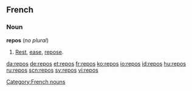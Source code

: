 ==French==

===Noun===
'''repos''' {{m}} (''no plural'')

# [[rest|Rest]], [[ease]], [[repose]].

[[Category:French nouns]]

[[da:repos]]
[[de:repos]]
[[et:repos]]
[[fr:repos]]
[[ko:repos]]
[[io:repos]]
[[id:repos]]
[[hu:repos]]
[[ru:repos]]
[[scn:repos]]
[[sv:repos]]
[[vi:repos]]